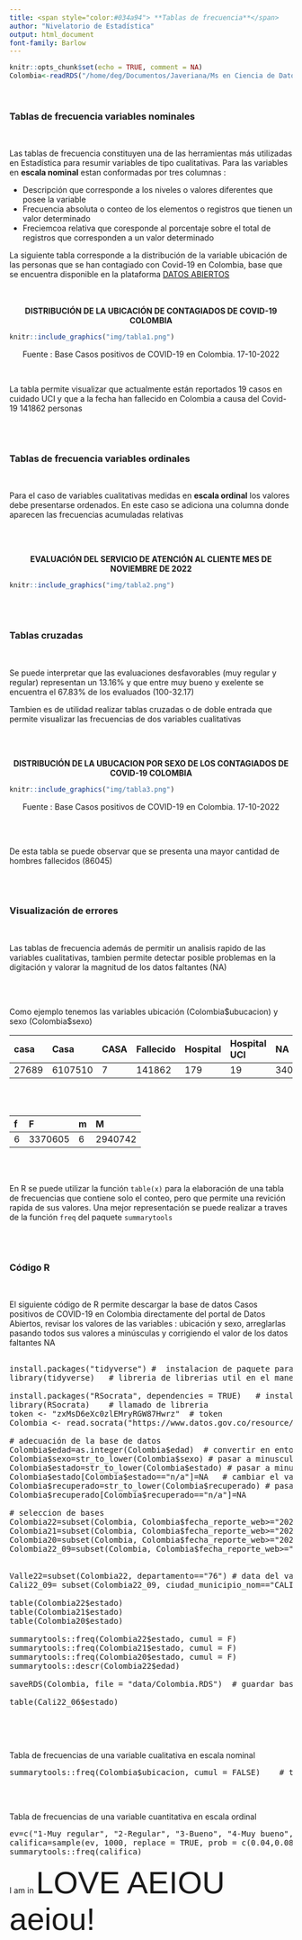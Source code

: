 ```yaml
---
title: <span style="color:#034a94"> **Tablas de frecuencia**</span>
author: "Nivelatorio de Estadística"
output: html_document
font-family: Barlow
---
```


```r
knitr::opts_chunk$set(echo = TRUE, comment = NA)
Colombia<-readRDS("/home/deg/Documentos/Javeriana/Ms en Ciencia de Datos/repository/dataset/Colombia.RDS")
```

</br>


### **Tablas de frecuencia variables nominales**

</br>

Las tablas de frecuencia constituyen una de las herramientas más utilizadas en Estadística para resumir variables de tipo cualitativas.  Para las variables en **escala nominal** estan conformadas por tres columnas : 

+ Descripción que corresponde a los niveles o valores diferentes que posee la variable
+ Frecuencia absoluta o conteo de los elementos o registros que tienen un valor determinado
+ Freciemcoa relativa que coresponde al porcentaje sobre el total de registros que corresponden a un valor determinado

La siguiente tabla corresponde a la distribución de la variable ubicación de las personas que se han contagiado con Covid-19 en Colombia, base que se encuentra disponible en la plataforma [DATOS ABIERTOS](https://www.datos.gov.co/browse?q=covid%20&sortBy=relevance)

</br></br>
<center>**DISTRIBUCIÓN DE LA UBICACIÓN DE CONTAGIADOS DE COVID-19 COLOMBIA**</center>
```r
knitr::include_graphics("img/tabla1.png")
```
<center>Fuente : Base Casos positivos de COVID-19 en Colombia. 17-10-2022</center>

</br>

La tabla permite visualizar que actualmente están reportados 19 casos en cuidado UCI y que a la fecha han fallecido en Colombia a causa del Covid-19 141862 personas


</br></br>

### **Tablas de frecuencia variables ordinales**

</br>

Para el caso de variables cualitativas medidas en **escala ordinal** los valores debe presentarse ordenados. En este caso se adiciona una columna donde aparecen las frecuencias acumuladas relativas

</br></br>

<center>**EVALUACIÓN DEL SERVICIO DE ATENCIÓN AL CLIENTE MES DE NOVIEMBRE DE 2022**</center>
```r
knitr::include_graphics("img/tabla2.png")
```

</br></br>

### **Tablas cruzadas**

</br>

Se puede interpretar que las evaluaciones desfavorables (muy regular y regular) representan un 13.16%  y que entre muy bueno y exelente se encuentra el 67.83% de los evaluados (100-32.17)


Tambien es de utilidad realizar tablas cruzadas o de doble entrada que permite visualizar las frecuencias de dos variables cualitativas 

</br></br>

<center>**DISTRIBUCIÓN DE LA UBUCACION POR SEXO DE LOS CONTAGIADOS DE COVID-19 COLOMBIA**</center>
```r
knitr::include_graphics("img/tabla3.png")
```
<center>Fuente : Base Casos positivos de COVID-19 en Colombia. 17-10-2022</center>

</br></br>

De esta tabla se puede observar que se presenta una mayor cantidad de hombres fallecidos  (86045)

</br></br>

### **Visualización de errores**

</br>

Las tablas de frecuencia además de permitir un analisis rapido de las variables cualitativas, tambien permite detectar posible problemas en la digitación y valorar la magnitud de los datos faltantes (NA) 

</br></br>

Como ejemplo tenemos las variables ubicación (Colombia\$ubucacion) y sexo (Colombia\$sexo)  

| casa    | Casa       |CASA    |Fallecido     |Hospital        | Hospital UCI  | NA      |
|:--------|:-----------|:-------|:-------------|:---------------|:--------------|:--------|
| 27689   | 6107510    |7       |141862        |   179          | 19            | 34093   |


</br></br>

|   f  | F         | m      | M        |
|:-----|:----------|:-------|:---------|
|   6  |3370605    |6       | 2940742  |



</br></br>

En R se puede utilizar la función `table(x)` para la elaboración de una tabla de frecuencias que contiene solo el conteo, pero que permite una revición rapida de sus valores. Una mejor representación se puede realizar a traves de la función `freq` del  paquete `summarytools`

</br></br>

### **Código R**


</br>

El siguiente código de R permite descargar la base de datos Casos positivos de COVID-19 en Colombia directamente del portal de Datos Abiertos, revisar los valores de las variables : ubicación y sexo, arreglarlas pasando todos sus valores a minúsculas y corrigiendo el valor de los datos faltantes NA


<pre>

install.packages("tidyverse") #  instalacion de paquete para manejo de datos
library(tidyverse)   # libreria de librerias util en el manejo de datos

install.packages("RSocrata", dependencies = TRUE)   # instalación de paquete RSocrata
library(RSocrata)    # llamado de libreria
token <- "zxMsD6eXc0zlEMryRGW87Hwrz"  # token
Colombia <- read.socrata("https://www.datos.gov.co/resource/gt2j-8ykr.json", app_token = token) # lectura de manera remota 

# adecuación de la base de datos
Colombia$edad=as.integer(Colombia$edad)  # convertir en entoro la variable edad
Colombia$sexo=str_to_lower(Colombia$sexo) # pasar a minusculas todos valores de la variable sexo
Colombia$estado=str_to_lower(Colombia$estado) # pasar a minusculas todos lo valores de la variable estado
Colombia$estado[Colombia$estado=="n/a"]=NA   # cambiar el valor  n/a por NA - valores faltantes
Colombia$recuperado=str_to_lower(Colombia$recuperado) # pasar a minusculas todos los valores de la variable recuperado
Colombia$recuperado[Colombia$recuperado=="n/a"]=NA 

# seleccion de bases
Colombia22=subset(Colombia, Colombia$fecha_reporte_web>="2022-01-01") # data del 2022
Colombia21=subset(Colombia, Colombia$fecha_reporte_web>="2021-01-01" & Colombia$fecha_reporte_web<"2022-01-01") # data de 2021
Colombia20=subset(Colombia, Colombia$fecha_reporte_web>="2020-01-01" & Colombia$fecha_reporte_web<"2021-01-01") # data de 2020
Colombia22_09=subset(Colombia, Colombia$fecha_reporte_web>="2022-09-01") # data de 2022 sep


Valle22=subset(Colombia22, departamento=="76") # data del valle del cauca de 2022
Cali22_09= subset(Colombia22_09, ciudad_municipio_nom=="CALI") # data de cali de 2022

table(Colombia22$estado)
table(Colombia21$estado)
table(Colombia20$estado)

summarytools::freq(Colombia22$estado, cumul = F)
summarytools::freq(Colombia21$estado, cumul = F)
summarytools::freq(Colombia20$estado, cumul = F)
summarytools::descr(Colombia22$edad)

saveRDS(Colombia, file = "data/Colombia.RDS")  # guardar base con modificaciones

table(Cali22_06$estado)

</pre>

</br></br>

Tabla de frecuencias de una variable cualitativa en escala nominal

<pre>
summarytools::freq(Colombia$ubicacion, cumul = FALSE)    # tabla
</pre>

</br></br>

Tabla de frecuencias de una variable cuantitativa en escala ordinal

<pre>
ev=c("1-Muy regular", "2-Regular", "3-Bueno", "4-Muy bueno","5-Excelente")     # etiquetas 
califica=sample(ev, 1000, replace = TRUE, prob = c(0.04,0.08,0.12,0.43,0.32))  # datos simulados
summarytools::freq(califica)                                                   # tabla   
</pre>


I am in <span style="font-family:'Barlow Semi Condensed', sans-serif; font-size:4em;">LOVE AEIOU   aeiou!</span>






